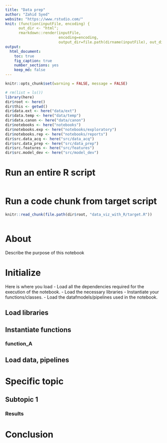 ```yaml
---
title: "Data prep"
author: "Zahid Syed"
website: "https://www.rstudio.com/"
knit: (function(inputFile, encoding) {
      out_dir <- "html";
      rmarkdown::render(inputFile,
                        encoding=encoding,
                        output_dir=file.path(dirname(inputFile), out_dir))})
output:
  html_document:
    toc: true
    fig_caption: true
    number_sections: yes
    keep_md: false
---
```


<!-- DO NOT CHANGE BELOW -->

<!-- Suppress warnings, messages -->
```r
knitr::opts_chunk$set(warning = FALSE, message = FALSE) 
```

<!-- Setup working directories for this file, data, notebooks, src -->
```r
# rm(list = ls())
library(here)
dir$root <- here()
dir$this <- getwd()
dir$data.ext <- here("data/ext")
dir$data.temp <- here("data/temp")
dir$data.canon <- here("data/canon")
dir$notebooks <- here("notebooks")
dir$notebooks.exp <- here("notebooks/exploratory")
dir$notebooks.rep <- here("notebooks/reports")
dir$src.data_acq <- here("src/data_acq")
dir$src.data_prep <- here("src/data_prep")
dir$src.features <- here("src/features")
dir$src.model_dev <- here("src/model_dev")
```

<!-- DO NOT CHANGE ABOVE -->


# Run an entire R script
```r
```


# Run a code chunk from target script
<!-- ## First, read the external script (reqd) -->
```r
knitr::read_chunk(file.path(dir$root, "data_viz_with_R/target.R"))
```

<!-- ## Second, refer to the code chunk label -->
```r
```

<!-- # You can also run an entire R script using file.path -->
<!-- ```{r, file=file.path(dirname(inputFile), "target.R")} -->
<!-- ``` -->


# About
Describe the purpose of this notebook


# Initialize
Here is where you load 
- Load all the dependencies required for the execution of the notebook. 
- Load the necessary libraries 
- Instantiate your functions/classes. 
- Load the datafmodels/pipelines used in the notebook.

## Load libraries

## Instantiate functions

### function_A

## Load data, pipelines


# Specific topic

## Subtopic 1

### Results


# Conclusion